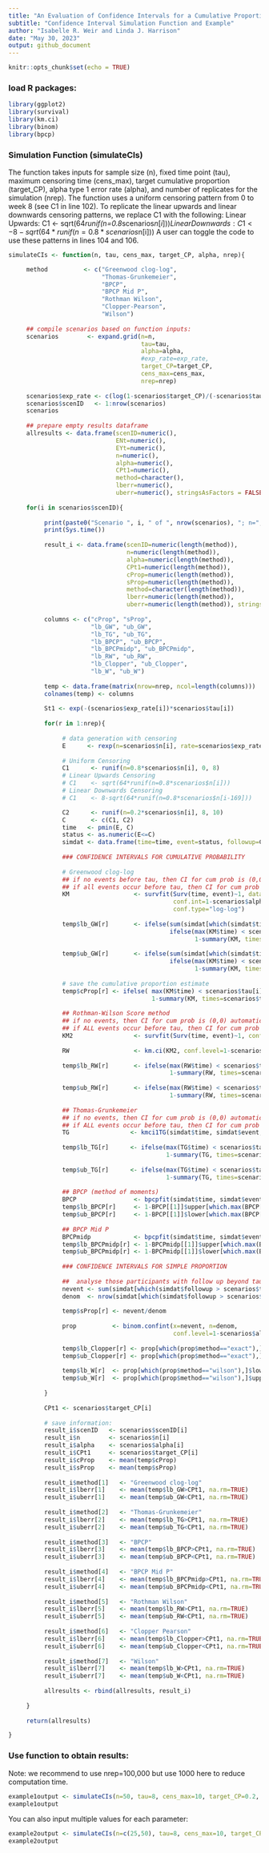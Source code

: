 ---
title: "An Evaluation of Confidence Intervals for a Cumulative Proportion to Enable Decisions at Interim Reviews of Single Arm Clinical Trials"
subtitle: "Confidence Interval Simulation Function and Example"
author: "Isabelle R. Weir and Linda J. Harrison"
date: "May 30, 2023"
output: github_document
---

```{r setup, include=FALSE}
knitr::opts_chunk$set(echo = TRUE)
```

### load R packages:
```{r, warning=FALSE}
library(ggplot2)
library(survival)
library(km.ci)
library(binom) 
library(bpcp)
```

### Simulation Function (simulateCIs)
The function takes inputs for sample size (n), fixed time point (tau), 
maximum censoring time (cens_max), target cumulative proportion (target_CP), 
alpha type 1 error rate (alpha), and number of replicates 
for the simulation (nrep). The function uses a uniform censoring pattern from 0 to week 8 (see C1 in line 102). 
To replicate the linear upwards and linear downwards censoring patterns, we replace C1 with the following:
Linear Upwards: C1 <- sqrt(64*runif(n=0.8*scenarios$n[i]))
Linear Downwards: C1 <- 8-sqrt(64*runif(n=0.8*scenarios$n[i]))
A user can toggle the code to use these patterns in lines 104 and 106.

```{r}
simulateCIs <- function(n, tau, cens_max, target_CP, alpha, nrep){

     method          <- c("Greenwood clog-log",
                          "Thomas-Grunkemeier",
                          "BPCP",
                          "BPCP Mid P",
                          "Rothman Wilson",
                          "Clopper-Pearson",
                          "Wilson")
     
     ## compile scenarios based on function inputs:
     scenarios        <- expand.grid(n=n, 
                                     tau=tau,
                                     alpha=alpha,
                                     #exp_rate=exp_rate,
                                     target_CP=target_CP,
                                     cens_max=cens_max,
                                     nrep=nrep)
     
     scenarios$exp_rate <- c(log(1-scenarios$target_CP)/(-scenarios$tau))
     scenarios$scenID   <- 1:nrow(scenarios)
     scenarios
     
     ## prepare empty results dataframe
     allresults <- data.frame(scenID=numeric(), 
                              ENt=numeric(),
                              EYt=numeric(),
                              n=numeric(),
                              alpha=numeric(),
                              CPt1=numeric(),
                              method=character(),
                              lberr=numeric(),
                              uberr=numeric(), stringsAsFactors = FALSE)
     
     for(i in scenarios$scenID){
          
          print(paste0("Scenario ", i, " of ", nrow(scenarios), "; n=", scenarios$n[i], "; targetCP=", scenarios$target_CP[i]))
          print(Sys.time())
          
          result_i <- data.frame(scenID=numeric(length(method)), 
                                 n=numeric(length(method)),
                                 alpha=numeric(length(method)),
                                 CPt1=numeric(length(method)),
                                 cProp=numeric(length(method)),
                                 sProp=numeric(length(method)),
                                 method=character(length(method)),
                                 lberr=numeric(length(method)),
                                 uberr=numeric(length(method)), stringsAsFactors = FALSE)
          
          columns <- c("cProp", "sProp",
                       "lb_GW", "ub_GW", 
                       "lb_TG", "ub_TG",
                       "lb_BPCP", "ub_BPCP", 
                       "lb_BPCPmidp", "ub_BPCPmidp", 
                       "lb_RW", "ub_RW", 
                       "lb_Clopper", "ub_Clopper", 
                       "lb_W", "ub_W") 
          
          temp <- data.frame(matrix(nrow=nrep, ncol=length(columns)))
          colnames(temp) <- columns
          
          St1 <- exp(-(scenarios$exp_rate[i])*scenarios$tau[i])
     
          for(r in 1:nrep){
               
               # data generation with censoring
               E      <- rexp(n=scenarios$n[i], rate=scenarios$exp_rate[i])
              
               # Uniform Censoring
               C1      <- runif(n=0.8*scenarios$n[i], 0, 8)
               # Linear Upwards Censoring 
               # C1    <- sqrt(64*runif(n=0.8*scenarios$n[i]))
               # Linear Downwards Censoring 
               # C1    <- 8-sqrt(64*runif(n=0.8*scenarios$n[i-169]))

               C2      <- runif(n=0.2*scenarios$n[i], 8, 10)
               C       <- c(C1, C2)
               time   <- pmin(E, C)
               status <- as.numeric(E<=C)
               simdat <- data.frame(time=time, event=status, followup=C)
               
               ### CONFIDENCE INTERVALS FOR CUMULATIVE PROBABILITY
               
               # Greenwood clog-log 
               ## if no events before tau, then CI for cum prob is (0,0)
               ## if all events occur before tau, then CI for cum prob is (1,1)
               KM                  <- survfit(Surv(time, event)~1, data=simdat, 
                                              conf.int=1-scenarios$alpha[i], 
                                              conf.type="log-log")
               
               temp$lb_GW[r]       <- ifelse(sum(simdat[which(simdat$time<scenarios$tau[i]),]$event)==0, 0,
                                             ifelse(max(KM$time) < scenarios$tau[i], 1, 
                                                    1-summary(KM, times=scenarios$tau[i])$upper ))
               
               temp$ub_GW[r]       <- ifelse(sum(simdat[which(simdat$time<scenarios$tau[i]),]$event)==0, 0,
                                             ifelse(max(KM$time) < scenarios$tau[i], 1, 
                                                    1-summary(KM, times=scenarios$tau[i])$lower ))
               
               # save the cumulative proportion estimate
               temp$cProp[r] <- ifelse( max(KM$time) < scenarios$tau[i], 1-min(summary(KM)$surv), 
                                        1-summary(KM, times=scenarios$tau[i])$surv)
               
               ## Rothman-Wilson Score method
               ## if no events, then CI for cum prob is (0,0) automatically
               ## if ALL events occur before tau, then CI for cum prob is (1,1)
               KM2                 <- survfit(Surv(time, event)~1, conf.int=1-scenarios$alpha[i], data=simdat)
               
               RW                  <- km.ci(KM2, conf.level=1-scenarios$alpha[i], method="rothman")
               
               temp$lb_RW[r]       <- ifelse(max(RW$time) < scenarios$tau[i], 1, 
                                             1-summary(RW, times=scenarios$tau[i])$upper )
               
               temp$ub_RW[r]       <- ifelse(max(RW$time) < scenarios$tau[i], 1, 
                                             1-summary(RW, times=scenarios$tau[i])$lower )
               
               ## Thomas-Grunkemeier
               ## if no events, then CI for cum prob is (0,0) automatically with kmci1TG
               ## if ALL events occur before tau, then CI for cum prob is (1,1)
               TG                 <- kmci1TG(simdat$time, simdat$event, alpha=scenarios$alpha[i], tstar=scenarios$tau[i])
               
               temp$lb_TG[r]      <- ifelse(max(TG$time) < scenarios$tau[i], 1, 
                                            1-summary(TG, times=scenarios$tau[i])$upper)
               
               temp$ub_TG[r]      <- ifelse(max(TG$time) < scenarios$tau[i], 1, 
                                            1-summary(TG, times=scenarios$tau[i])$lower)
               
               ## BPCP (method of moments)
               BPCP                <- bpcpfit(simdat$time, simdat$event, conf.level=1-scenarios$alpha[i], nmc=0, midp=FALSE)
               temp$lb_BPCP[r]     <- 1-BPCP[[1]]$upper[which.max(BPCP[[1]]$R>scenarios$tau[i])]
               temp$ub_BPCP[r]     <- 1-BPCP[[1]]$lower[which.max(BPCP[[1]]$R>scenarios$tau[i])]
               
               ## BPCP Mid P
               BPCPmidp            <- bpcpfit(simdat$time, simdat$event, conf.level=1-scenarios$alpha[i], nmc=0, midp=TRUE)          
               temp$lb_BPCPmidp[r] <- 1-BPCPmidp[[1]]$upper[which.max(BPCPmidp[[1]]$R>scenarios$tau[i])]
               temp$ub_BPCPmidp[r] <- 1-BPCPmidp[[1]]$lower[which.max(BPCPmidp[[1]]$R>scenarios$tau[i])]
     
               ### CONFIDENCE INTERVALS FOR SIMPLE PROPORTION
               
               ##  analyse those participants with follow up beyond tau 
               nevent <- sum(simdat[which(simdat$followup > scenarios$tau[i] & simdat$time <= scenarios$tau[i]),"event"])
               denom  <- nrow(simdat[which(simdat$followup > scenarios$tau[i]),])
               
               temp$sProp[r] <- nevent/denom
               
               prop          <- binom.confint(x=nevent, n=denom, 
                                              conf.level=1-scenarios$alpha[i], methods=c("exact", "wilson"))
               
               temp$lb_Clopper[r] <- prop[which(prop$method=="exact"),]$lower
               temp$ub_Clopper[r] <- prop[which(prop$method=="exact"),]$upper
               
               temp$lb_W[r]  <- prop[which(prop$method=="wilson"),]$lower
               temp$ub_W[r]  <- prop[which(prop$method=="wilson"),]$upper
               
          }
          
          CPt1 <- scenarios$target_CP[i]
          
          # save information:
          result_i$scenID   <- scenarios$scenID[i]
          result_i$n        <- scenarios$n[i]
          result_i$alpha    <- scenarios$alpha[i]
          result_i$CPt1     <- scenarios$target_CP[i]
          result_i$cProp    <- mean(temp$cProp)
          result_i$sProp    <- mean(temp$sProp)
          
          result_i$method[1]   <- "Greenwood clog-log"
          result_i$lberr[1]    <- mean(temp$lb_GW>CPt1, na.rm=TRUE)
          result_i$uberr[1]    <- mean(temp$ub_GW<CPt1, na.rm=TRUE)
          
          result_i$method[2]   <- "Thomas-Grunkemeier"
          result_i$lberr[2]    <- mean(temp$lb_TG>CPt1, na.rm=TRUE)
          result_i$uberr[2]    <- mean(temp$ub_TG<CPt1, na.rm=TRUE)
          
          result_i$method[3]   <- "BPCP"
          result_i$lberr[3]    <- mean(temp$lb_BPCP>CPt1, na.rm=TRUE)
          result_i$uberr[3]    <- mean(temp$ub_BPCP<CPt1, na.rm=TRUE)
          
          result_i$method[4]   <- "BPCP Mid P"
          result_i$lberr[4]    <- mean(temp$lb_BPCPmidp>CPt1, na.rm=TRUE)
          result_i$uberr[4]    <- mean(temp$ub_BPCPmidp<CPt1, na.rm=TRUE)
          
          result_i$method[5]   <- "Rothman Wilson"
          result_i$lberr[5]    <- mean(temp$lb_RW>CPt1, na.rm=TRUE)
          result_i$uberr[5]    <- mean(temp$ub_RW<CPt1, na.rm=TRUE)
          
          result_i$method[6]   <- "Clopper Pearson"
          result_i$lberr[6]    <- mean(temp$lb_Clopper>CPt1, na.rm=TRUE)
          result_i$uberr[6]    <- mean(temp$ub_Clopper<CPt1, na.rm=TRUE)
          
          result_i$method[7]   <- "Wilson"
          result_i$lberr[7]    <- mean(temp$lb_W>CPt1, na.rm=TRUE)
          result_i$uberr[7]    <- mean(temp$ub_W<CPt1, na.rm=TRUE)
          
          allresults <- rbind(allresults, result_i)
          
     }
     
     return(allresults)

}
```

### Use function to obtain results: 
Note: we recommend to use nrep=100,000 but use 1000 here to reduce computation time. 

```{r}
example1output <- simulateCIs(n=50, tau=8, cens_max=10, target_CP=0.2, alpha=0.05, nrep=1000)
example1output
```

You can also input multiple values for each parameter:
```{r}
example2output <- simulateCIs(n=c(25,50), tau=8, cens_max=10, target_CP=c(0.2, 0.5), alpha=0.05, nrep=1000)
example2output
```
